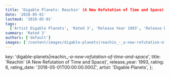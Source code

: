 ```yaml
---
title: 'Digable Planets: Reachin' (A New Refutation of Time and Space) (1993)'
date: '2018-05-01'
lastmod: '2018-05-01'
tags:
  ['Artist Digable Planets', 'Rated 3', 'Release Year 1993', 'Release Decade 1990']
summary: 'Rated 3'
authors: ['default']
images: ['/content/images/digable-planets|reachin_-_a-new-refutation-of-time-and-space_.jpg']
---
```


  key: 'digable-planets|reachin_-_a-new-refutation-of-time-and-space_',
  title: 'Reachin' (A New Refutation of Time and Space)',
  release_year: 1993,
  rating: 6,
  rating_date: '2018-05-01T00:00:00.000Z',
  artist: 'Digable Planets',
};

<MusicRating data={data} />
